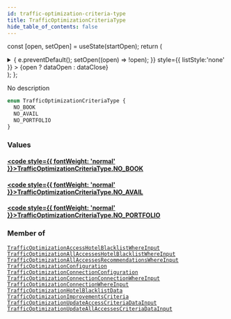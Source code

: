 ```yaml
---
id: traffic-optimization-criteria-type
title: TrafficOptimizationCriteriaType
hide_table_of_contents: false
---
```






const [open, setOpen] = useState(startOpen);
return (
<details {...(open ? { open: true } : {})} className="details" style={{ border:'none', boxShadow:'none', background:'var(--ifm-background-color)' }}>
<summary
onClick={(e) => {
e.preventDefault();
setOpen((open) => !open);
}}
style={{ listStyle:'none' }} >
{open ? dataOpen : dataClose}
</summary>
{open && children}
</details>
);
};

No description

```graphql
enum TrafficOptimizationCriteriaType {
  NO_BOOK
  NO_AVAIL
  NO_PORTFOLIO
}
```

### Values

#### [<code style={{ fontWeight: 'normal' }}>TrafficOptimizationCriteriaType.<b>NO_BOOK</b></code>](#)

>

#### [<code style={{ fontWeight: 'normal' }}>TrafficOptimizationCriteriaType.<b>NO_AVAIL</b></code>](#)

>

#### [<code style={{ fontWeight: 'normal' }}>TrafficOptimizationCriteriaType.<b>NO_PORTFOLIO</b></code>](#)

>

### Member of

[`TrafficOptimizationAccessHotelBlacklistWhereInput`](/api/inputs/traffic-optimization-access-hotel-blacklist-where-input) <Badge class="badge badge--secondary" text="input"/><Bullet />[`TrafficOptimizationAllAccessesHotelBlacklistWhereInput`](/api/inputs/traffic-optimization-all-accesses-hotel-blacklist-where-input) <Badge class="badge badge--secondary" text="input"/><Bullet />[`TrafficOptimizationAllAccessesRecommendationsWhereInput`](/api/inputs/traffic-optimization-all-accesses-recommendations-where-input) <Badge class="badge badge--secondary" text="input"/><Bullet />[`TrafficOptimizationConfiguration`](/api/objects/traffic-optimization-configuration) <Badge class="badge badge--secondary" text="object"/><Bullet />[`TrafficOptimizationConnectionConfiguration`](/api/objects/traffic-optimization-connection-configuration) <Badge class="badge badge--secondary" text="object"/><Bullet />[`TrafficOptimizationConnectionConnectionWhereInput`](/api/inputs/traffic-optimization-connection-connection-where-input) <Badge class="badge badge--secondary" text="input"/><Bullet />[`TrafficOptimizationConnectionWhereInput`](/api/inputs/traffic-optimization-connection-where-input) <Badge class="badge badge--secondary" text="input"/><Bullet />[`TrafficOptimizationHotelBlacklistData`](/api/objects/traffic-optimization-hotel-blacklist-data) <Badge class="badge badge--secondary" text="object"/><Bullet />[`TrafficOptimizationImprovementsCriteria`](/api/objects/traffic-optimization-improvements-criteria) <Badge class="badge badge--secondary" text="object"/><Bullet />[`TrafficOptimizationUpdateAccessCriteriaDataInput`](/api/inputs/traffic-optimization-update-access-criteria-data-input) <Badge class="badge badge--secondary" text="input"/><Bullet />[`TrafficOptimizationUpdateAllAccessesCriteriaDataInput`](/api/inputs/traffic-optimization-update-all-accesses-criteria-data-input) <Badge class="badge badge--secondary" text="input"/>
